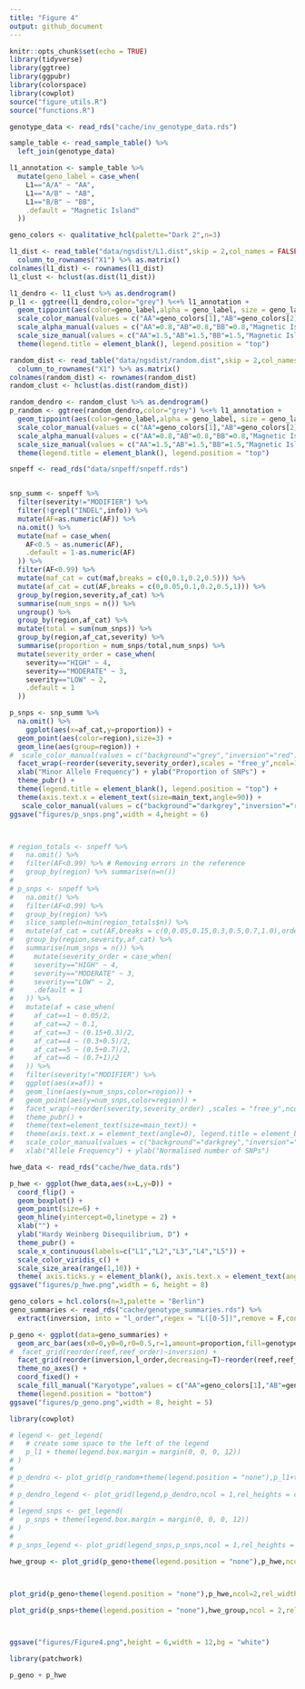 ```yaml
---
title: "Figure 4"
output: github_document
---
```


```r
knitr::opts_chunk$set(echo = TRUE)
library(tidyverse)
library(ggtree)
library(ggpubr)
library(colorspace)
library(cowplot)
source("figure_utils.R")
source("functions.R")
```



```r
genotype_data <- read_rds("cache/inv_genotype_data.rds")

sample_table <- read_sample_table() %>% 
  left_join(genotype_data) 

l1_annotation <- sample_table %>% 
  mutate(geno_label = case_when(
    L1=="A/A" ~ "AA",
    L1=="A/B" ~ "AB",
    L1=="B/B" ~ "BB",
    .default = "Magnetic Island"
  ))

geno_colors <- qualitative_hcl(palette="Dark 2",n=3)

l1_dist <- read_table("data/ngsdist/L1.dist",skip = 2,col_names = FALSE) %>% 
  column_to_rownames("X1") %>% as.matrix()
colnames(l1_dist) <- rownames(l1_dist)
l1_clust <- hclust(as.dist(l1_dist))

l1_dendro <- l1_clust %>% as.dendrogram()
p_l1 <- ggtree(l1_dendro,color="grey") %<+% l1_annotation + 
  geom_tippoint(aes(color=geno_label,alpha = geno_label, size = geno_label)) + 
  scale_color_manual(values = c("AA"=geno_colors[1],"AB"=geno_colors[2],"BB"=geno_colors[3],"Magnetic Island"="black"))+ 
  scale_alpha_manual(values = c("AA"=0.8,"AB"=0.8,"BB"=0.8,"Magnetic Island"=1)) +
  scale_size_manual(values = c("AA"=1.5,"AB"=1.5,"BB"=1.5,"Magnetic Island"=1.5)) + 
  theme(legend.title = element_blank(), legend.position = "top")

random_dist <- read_table("data/ngsdist/random.dist",skip = 2,col_names = FALSE) %>% 
  column_to_rownames("X1") %>% as.matrix()
colnames(random_dist) <- rownames(random_dist)
random_clust <- hclust(as.dist(random_dist))

random_dendro <- random_clust %>% as.dendrogram()
p_random <- ggtree(random_dendro,color="grey") %<+% l1_annotation + 
  geom_tippoint(aes(color=geno_label,alpha = geno_label, size = geno_label)) + 
  scale_color_manual(values = c("AA"=geno_colors[1],"AB"=geno_colors[2],"BB"=geno_colors[3],"Magnetic Island"="black"))+ 
  scale_alpha_manual(values = c("AA"=0.8,"AB"=0.8,"BB"=0.8,"Magnetic Island"=1)) +
  scale_size_manual(values = c("AA"=1.5,"AB"=1.5,"BB"=1.5,"Magnetic Island"=1.5)) +
  theme(legend.title = element_blank(), legend.position = "top") 
```


```r
snpeff <- read_rds("data/snpeff/snpeff.rds")


snp_summ <- snpeff %>%
  filter(severity!="MODIFIER") %>%   
  filter(!grepl("INDEL",info)) %>% 
  mutate(AF=as.numeric(AF)) %>%
  na.omit() %>%
  mutate(maf = case_when(
    AF<0.5 ~ as.numeric(AF),
    .default = 1-as.numeric(AF)
  )) %>%
  filter(AF<0.99) %>% 
  mutate(maf_cat = cut(maf,breaks = c(0,0.1,0.2,0.5))) %>%
  mutate(af_cat = cut(AF,breaks = c(0,0.05,0.1,0.2,0.5,1))) %>%
  group_by(region,severity,af_cat) %>%
  summarise(num_snps = n()) %>% 
  ungroup() %>% 
  group_by(region,af_cat) %>%
  mutate(total = sum(num_snps)) %>%
  group_by(region,af_cat,severity) %>%
  summarise(proportion = num_snps/total,num_snps) %>%
  mutate(severity_order = case_when(
    severity=="HIGH" ~ 4,
    severity=="MODERATE" ~ 3,
    severity=="LOW" ~ 2,
    .default = 1
  ))

p_snps <- snp_summ %>% 
  na.omit() %>% 
    ggplot(aes(x=af_cat,y=proportion)) + 
  geom_point(aes(color=region),size=3) + 
  geom_line(aes(group=region)) +
#  scale_color_manual(values = c("background"="grey","inversion"="red")) +
  facet_wrap(~reorder(severity,severity_order),scales = "free_y",ncol=1) + 
  xlab("Minor Allele Frequency") + ylab("Proportion of SNPs") +
  theme_pubr() + 
  theme(legend.title = element_blank(), legend.position = "top") +
  theme(axis.text.x = element_text(size=main_text,angle=90)) +
   scale_color_manual(values = c("background"="darkgrey","inversion"="red"), labels = c("Background","Inversions")) 
ggsave("figures/p_snps.png",width = 4,height = 6)



# region_totals <- snpeff %>% 
#   na.omit() %>% 
#   filter(AF<0.99) %>% # Removing errors in the reference
#   group_by(region) %>% summarise(n=n())
# 
# p_snps <- snpeff %>% 
#   na.omit() %>% 
#   filter(AF<0.99) %>% 
#   group_by(region) %>% 
#   slice_sample(n=min(region_totals$n)) %>% 
#   mutate(af_cat = cut(AF,breaks = c(0,0.05,0.15,0.3,0.5,0.7,1.0),ordered_result = TRUE,labels = FALSE)) %>%
#   group_by(region,severity,af_cat) %>%
#   summarise(num_snps = n()) %>% 
#     mutate(severity_order = case_when(
#     severity=="HIGH" ~ 4,
#     severity=="MODERATE" ~ 3,
#     severity=="LOW" ~ 2,
#     .default = 1
#   )) %>%
#   mutate(af = case_when(
#     af_cat==1 ~ 0.05/2,
#     af_cat==2 ~ 0.1,
#     af_cat==3 ~ (0.15+0.3)/2,
#     af_cat==4 ~ (0.3+0.5)/2,
#     af_cat==5 ~ (0.5+0.7)/2,
#     af_cat==6 ~ (0.7+1)/2
#   )) %>% 
#   filter(severity!="MODIFIER") %>% 
#   ggplot(aes(x=af)) + 
#   geom_line(aes(y=num_snps,color=region)) +
#   geom_point(aes(y=num_snps,color=region)) +
#   facet_wrap(~reorder(severity,severity_order) ,scales = "free_y",ncol = 1) + 
#   theme_pubr() + 
#   theme(text=element_text(size=main_text)) +
#   theme(axis.text.x = element_text(angle=0), legend.title = element_blank()) + 
#   scale_color_manual(values = c("background"="darkgrey","inversion"="red"), labels = c("Background","Inversions")) +
#   xlab("Allele Frequency") + ylab("Normalised number of SNPs")
```


```r
hwe_data <- read_rds("cache/hwe_data.rds")

p_hwe <- ggplot(hwe_data,aes(x=L,y=D)) + 
  coord_flip() +
  geom_boxplot() + 
  geom_point(size=6) + 
  geom_hline(yintercept=0,linetype = 2) +
  xlab("") + 
  ylab("Hardy Weinberg Disequilibrium, D") +
  theme_pubr() +
  scale_x_continuous(labels=c("L1","L2","L3","L4","L5")) +
  scale_color_viridis_c() +
  scale_size_area(range(1,10)) + 
  theme( axis.ticks.y = element_blank(), axis.text.x = element_text(angle=90,size= main_text)) 
ggsave("figures/p_hwe.png",width = 6, height = 8)
```

```r
geno_colors = hcl.colors(n=3,palette = "Berlin")
geno_summaries <- read_rds("cache/genotype_summaries.rds") %>% 
  extract(inversion, into = "l_order",regex = "L([0-5])",remove = F,convert = T)

p_geno <- ggplot(data=geno_summaries) + 
  geom_arc_bar(aes(x0=0,y0=0,r0=0.5,r=1,amount=proportion,fill=genotype),stat="pie") +
#  facet_grid(reorder(reef,reef_order)~inversion) + 
  facet_grid(reorder(inversion,l_order,decreasing=T)~reorder(reef,reef_order)) +   
  theme_no_axes() +
  coord_fixed() + 
  scale_fill_manual("Karyotype",values = c("AA"=geno_colors[1],"AB"=geno_colors[2],"BB"=geno_colors[3]),labels=c("A/A","A/B","B/B")) +
  theme(legend.position = "bottom")
ggsave("figures/p_geno.png",width = 8, height = 5)
```


```r
library(cowplot)

# legend <- get_legend(
#   # create some space to the left of the legend
#   p_l1 + theme(legend.box.margin = margin(0, 0, 0, 12))
# )
# 
# p_dendro <- plot_grid(p_random+theme(legend.position = "none"),p_l1+theme(legend.position = "none"),nrow = 1)
# 
# p_dendro_legend <- plot_grid(legend,p_dendro,ncol = 1,rel_heights = c(0.1,1))
# 
# legend_snps <- get_legend(
#   p_snps + theme(legend.box.margin = margin(0, 0, 0, 12))
# )
# 
# p_snps_legend <- plot_grid(legend_snps,p_snps,ncol = 1,rel_heights = c(0.1,1))

hwe_group <- plot_grid(p_geno+theme(legend.position = "none"),p_hwe,ncol=2,rel_widths = c(0.8,0.1))



plot_grid(p_geno+theme(legend.position = "none"),p_hwe,ncol=2,rel_widths = c(0.8,0.5))
```


```r
plot_grid(p_snps+theme(legend.position = "none"),hwe_group,ncol = 2,rel_widths = c(0.1,0.8),labels = c("A","B"),align = "v",axis = "b")



ggsave("figures/Figure4.png",height = 6,width = 12,bg = "white")
```


```r
library(patchwork)

p_geno + p_hwe
```

